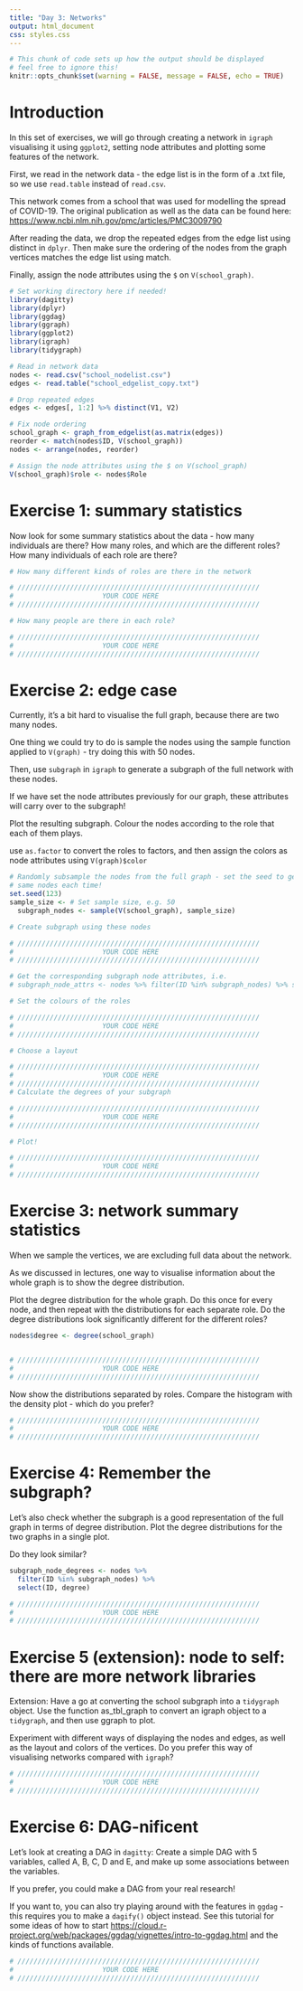 ```yaml
---
title: "Day 3: Networks"
output: html_document
css: styles.css
---
```


```r
# This chunk of code sets up how the output should be displayed
# feel free to ignore this!
knitr::opts_chunk$set(warning = FALSE, message = FALSE, echo = TRUE)
```

# Introduction

In this set of exercises, we will go through creating a network in ```igraph``` visualising it
using ```ggplot2```, setting node attributes and plotting some features of the network.

First, we read in the network data - the edge list is in the form of a .txt file, so we
use ```read.table``` instead of ```read.csv```.

This network comes from a school that was used for modelling the spread of COVID-19.
The original publication as well as the data can be found here:
<https://www.ncbi.nlm.nih.gov/pmc/articles/PMC3009790>

After reading the data, we drop the repeated edges from the edge list using distinct
in ```dplyr```. Then make sure the ordering of the nodes from the graph vertices matches
the edge list using match.

Finally, assign the node attributes using the ```$``` on ```V(school_graph)```.

```r
# Set working directory here if needed!
library(dagitty)
library(dplyr)
library(ggdag)
library(ggraph)
library(ggplot2)
library(igraph)
library(tidygraph)

# Read in network data
nodes <- read.csv("school_nodelist.csv")
edges <- read.table("school_edgelist_copy.txt")

# Drop repeated edges
edges <- edges[, 1:2] %>% distinct(V1, V2)

# Fix node ordering
school_graph <- graph_from_edgelist(as.matrix(edges))
reorder <- match(nodes$ID, V(school_graph))
nodes <- arrange(nodes, reorder)

# Assign the node attributes using the $ on V(school_graph)
V(school_graph)$role <- nodes$Role
```

# Exercise 1: summary statistics

Now look for some summary statistics about the data - how many individuals are there?
How many roles, and which are the different roles? How many individuals of each role are there?

```r
# How many different kinds of roles are there in the network

# ////////////////////////////////////////////////////////////
#                      YOUR CODE HERE
# ////////////////////////////////////////////////////////////

# How many people are there in each role?

# ////////////////////////////////////////////////////////////
#                      YOUR CODE HERE
# ////////////////////////////////////////////////////////////
```

# Exercise 2: edge case

Currently, it's a bit hard to visualise the full graph, because there are two many nodes.

One thing we could try to do is sample the nodes using the sample function applied
to ```V(graph)``` - try doing this with 50 nodes.

Then, use ```subgraph``` in ```igraph``` to generate a subgraph of the full network with these nodes.

If we have set the node attributes previously for our graph, these attributes will carry over to the subgraph!

Plot the resulting subgraph. Colour the nodes according to the role that each of them plays.

<p class="hint">
use ```as.factor``` to convert the roles to factors, and then assign the colors as node attributes using ```V(graph)$color```
<p>

```r
# Randomly subsample the nodes from the full graph - set the seed to get the
# same nodes each time!
set.seed(123)
sample_size <- # Set sample size, e.g. 50
  subgraph_nodes <- sample(V(school_graph), sample_size)

# Create subgraph using these nodes

# ////////////////////////////////////////////////////////////
#                      YOUR CODE HERE
# ////////////////////////////////////////////////////////////

# Get the corresponding subgraph node attributes, i.e.
# subgraph_node_attrs <- nodes %>% filter(ID %in% subgraph_nodes) %>% select(ID, Role)

# Set the colours of the roles

# ////////////////////////////////////////////////////////////
#                      YOUR CODE HERE
# ////////////////////////////////////////////////////////////

# Choose a layout

# ////////////////////////////////////////////////////////////
#                      YOUR CODE HERE
# ////////////////////////////////////////////////////////////
# Calculate the degrees of your subgraph

# ////////////////////////////////////////////////////////////
#                      YOUR CODE HERE
# ////////////////////////////////////////////////////////////

# Plot!

# ////////////////////////////////////////////////////////////
#                      YOUR CODE HERE
# ////////////////////////////////////////////////////////////
```

# Exercise 3: network summary statistics

When we sample the vertices, we are excluding full data about the network.

As we discussed in lectures, one way to visualise information about the whole
graph is to show the degree distribution.

Plot the degree distribution for the whole graph. Do this once for every node,
and then repeat with the distributions for each separate role. Do the degree
distributions look significantly different for the different roles?

```r
nodes$degree <- degree(school_graph)


# ////////////////////////////////////////////////////////////
#                      YOUR CODE HERE
# ////////////////////////////////////////////////////////////
```

Now show the distributions separated by roles. Compare the histogram with the density plot -
which do you prefer?

```r
# ////////////////////////////////////////////////////////////
#                      YOUR CODE HERE
# ////////////////////////////////////////////////////////////
```

# Exercise 4: Remember the subgraph?

Let's also check whether the subgraph is a good representation of the full graph in terms
of degree distribution. Plot the degree distributions for the two graphs in a single plot.

Do they look similar?

```r
subgraph_node_degrees <- nodes %>%
  filter(ID %in% subgraph_nodes) %>%
  select(ID, degree)

# ////////////////////////////////////////////////////////////
#                      YOUR CODE HERE
# ////////////////////////////////////////////////////////////
```

# Exercise 5 (extension): node to self: there are more network libraries

Extension: Have a go at converting the school subgraph into a ```tidygraph``` object. Use the function
as_tbl_graph to convert an igraph object to a ```tidygraph```, and then use ggraph to plot.

Experiment with different ways of displaying the nodes and edges, as well as the layout and
colors of the vertices. Do you prefer this way of visualising networks compared with ```igraph```?


```r
# ////////////////////////////////////////////////////////////
#                      YOUR CODE HERE
# ////////////////////////////////////////////////////////////
```

# Exercise 6: DAG-nificent

Let's look at creating a DAG in ```dagitty```: Create a simple DAG with 5 variables,
called A, B, C, D and E, and make up some associations between the variables.

If you prefer, you could make a DAG from your real research!

If you want to, you can also try playing around with the features in ```ggdag``` - this
requires you to make a ```dagify()``` object instead. See this tutorial for some ideas
of how to start <https://cloud.r-project.org/web/packages/ggdag/vignettes/intro-to-ggdag.html>
and the kinds of functions available.

```r
# ////////////////////////////////////////////////////////////
#                      YOUR CODE HERE
# ////////////////////////////////////////////////////////////
```


